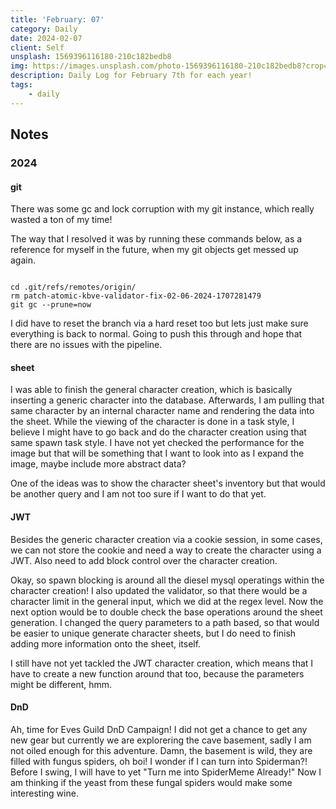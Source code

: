 ```yaml
---
title: 'February: 07'
category: Daily
date: 2024-02-07
client: Self
unsplash: 1569396116180-210c182bedb8
img: https://images.unsplash.com/photo-1569396116180-210c182bedb8?crop=entropy&cs=srgb&fm=jpg&ixid=MnwzNjM5Nzd8MHwxfHJhbmRvbXx8fHx8fHx8fDE2ODE3NDg2ODY&ixlib=rb-4.0.3&q=85
description: Daily Log for February 7th for each year!
tags:
    - daily
---
```


## Notes

### 2024

#### git

There was some gc and lock corruption with my git instance, which really wasted a ton of my time!

The way that I resolved it was by running these commands below, as a reference for myself in the future, when my git objects get messed up again.

```shell

cd .git/refs/remotes/origin/
rm patch-atomic-kbve-validator-fix-02-06-2024-1707281479
git gc --prune=now

```

I did have to reset the branch via a hard reset too but lets just make sure everything is back to normal.
Going to push this through and hope that there are no issues with the pipeline.


#### sheet

I was able to finish the general character creation, which is basically inserting a generic character into the database.
Afterwards, I am pulling that same character by an internal character name and rendering the data into the sheet.
While the viewing of the character is done in a task style, I believe I might have to go back and do the character creation using that same spawn task style.
I have not yet checked the performance for the image but that will be something that I want to look into as I expand the image, maybe include more abstract data?

One of the ideas was to show the character sheet's inventory but that would be another query and I am not too sure if I want to do that yet.

#### JWT

Besides the generic character creation via a cookie session, in some cases, we can not store the cookie and need a way to create the character using a JWT.
Also need to add block control over the character creation.

Okay, so spawn blocking is around all the diesel mysql operatings within the character creation!
I also updated the validator, so that there would be a character limit in the general input, which we did at the regex level.
Now the next option would be to double check the base operations around the sheet generation.
I changed the query parameters to a path based, so that would be easier to unique generate character sheets, but I do need to finish adding more information onto the sheet, itself.

I still have not yet tackled the JWT character creation, which means that I have to create a new function around that too, because the parameters might be different, hmm.


#### DnD

Ah, time for Eves Guild DnD Campaign!
I did not get a chance to get any new gear but currently we are explorering the cave basement, sadly I am not oiled enough for this adventure.
Damn, the basement is wild, they are filled with fungus spiders, oh boi!
I wonder if I can turn into Spiderman?! Before I swing, I will have to yet "Turn me into SpiderMeme Already!"
Now I am thinking if the yeast from these fungal spiders would make some interesting wine.
